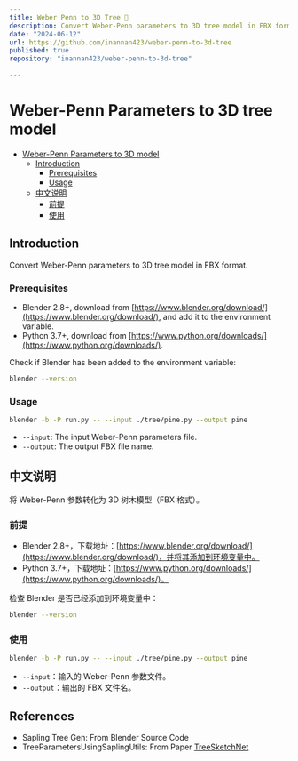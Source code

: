 ```yaml
---
title: Weber Penn to 3D Tree 🌳
description: Convert Weber-Penn parameters to 3D tree model in FBX format.
date: "2024-06-12"
url: https://github.com/inannan423/weber-penn-to-3d-tree
published: true
repository: "inannan423/weber-penn-to-3d-tree"

---
```



# Weber-Penn Parameters to 3D tree model

- [Weber-Penn Parameters to 3D model](#weber-penn-parameters-to-3d-model)
  - [Introduction](#introduction)
    - [Prerequisites](#prerequisites)
    - [Usage](#usage)
  - [中文说明](#中文说明)
    - [前提](#前提)
    - [使用](#使用)

## Introduction

Convert Weber-Penn parameters to 3D tree model in FBX format.

### Prerequisites

- Blender 2.8+, download from [https://www.blender.org/download/](https://www.blender.org/download/), and add it to the environment variable.
- Python 3.7+, download from [https://www.python.org/downloads/](https://www.python.org/downloads/).

Check if Blender has been added to the environment variable:

```bash
blender --version
```

### Usage

```bash
blender -b -P run.py -- --input ./tree/pine.py --output pine
```

- `--input`: The input Weber-Penn parameters file.
- `--output`: The output FBX file name.

## 中文说明

将 Weber-Penn 参数转化为 3D 树木模型（FBX 格式）。

### 前提

- Blender 2.8+，下载地址：[https://www.blender.org/download/](https://www.blender.org/download/)，并将其添加到环境变量中。
- Python 3.7+，下载地址：[https://www.python.org/downloads/](https://www.python.org/downloads/)。

检查 Blender 是否已经添加到环境变量中：

```bash
blender --version
```

### 使用

```bash
blender -b -P run.py -- --input ./tree/pine.py --output pine
```

- `--input`：输入的 Weber-Penn 参数文件。
- `--output`：输出的 FBX 文件名。

## References

- Sapling Tree Gen: From Blender Source Code
- TreeParametersUsingSaplingUtils: From Paper [TreeSketchNet](https://dl.acm.org/doi/10.1145/3579831)
